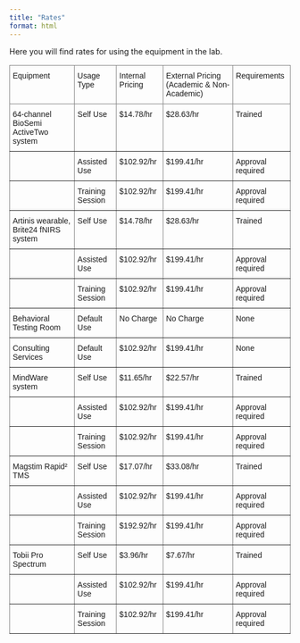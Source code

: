```yaml
---
title: "Rates"
format: html
---
```


Here you will find rates for using the equipment in the lab. 


<style type="text/css">
.tg  {border-collapse:collapse;border-spacing:0;}
.tg td{border-color:black;border-style:solid;border-width:1px;font-family:Arial, sans-serif;font-size:14px;
  overflow:hidden;padding:10px 5px;word-break:normal;}
.tg th{border-color:black;border-style:solid;border-width:1px;font-family:Arial, sans-serif;font-size:14px;
  font-weight:normal;overflow:hidden;padding:10px 5px;word-break:normal;}
.tg .tg-0pky{border-color:inherit;text-align:left;vertical-align:top}
</style>
<table class="tg"><thead>
  <tr>
    <th class="tg-0pky">Equipment</th>
    <th class="tg-0pky">Usage Type</th>
    <th class="tg-0pky">Internal Pricing</th>
    <th class="tg-0pky">External Pricing (Academic &amp; Non-Academic)</th>
    <th class="tg-0pky">Requirements</th>
  </tr></thead>
<tbody>
  <tr>
    <td class="tg-0pky">64-channel BioSemi ActiveTwo system</td>
    <td class="tg-0pky">Self Use</td>
    <td class="tg-0pky">$14.78/hr</td>
    <td class="tg-0pky">$28.63/hr</td>
    <td class="tg-0pky">Trained</td>
  </tr>
  <tr>
    <td class="tg-0pky"></td>
    <td class="tg-0pky">Assisted Use</td>
    <td class="tg-0pky">$102.92/hr</td>
    <td class="tg-0pky">$199.41/hr</td>
    <td class="tg-0pky">Approval required</td>
  </tr>
  <tr>
    <td class="tg-0pky"></td>
    <td class="tg-0pky">Training Session</td>
    <td class="tg-0pky">$102.92/hr</td>
    <td class="tg-0pky">$199.41/hr</td>
    <td class="tg-0pky">Approval required</td>
  </tr>
  <tr>
    <td class="tg-0pky">Artinis wearable, Brite24 fNIRS system</td>
    <td class="tg-0pky">Self Use</td>
    <td class="tg-0pky">$14.78/hr</td>
    <td class="tg-0pky">$28.63/hr</td>
    <td class="tg-0pky">Trained</td>
  </tr>
  <tr>
    <td class="tg-0pky"></td>
    <td class="tg-0pky">Assisted Use</td>
    <td class="tg-0pky">$102.92/hr</td>
    <td class="tg-0pky">$199.41/hr</td>
    <td class="tg-0pky">Approval required</td>
  </tr>
  <tr>
    <td class="tg-0pky"></td>
    <td class="tg-0pky">Training Session</td>
    <td class="tg-0pky">$102.92/hr</td>
    <td class="tg-0pky">$199.41/hr</td>
    <td class="tg-0pky">Approval required</td>
  </tr>
  <tr>
    <td class="tg-0pky">Behavioral Testing Room</td>
    <td class="tg-0pky">Default Use</td>
    <td class="tg-0pky">No Charge</td>
    <td class="tg-0pky">No Charge</td>
    <td class="tg-0pky">None</td>
  </tr>
  <tr>
    <td class="tg-0pky">Consulting Services</td>
    <td class="tg-0pky">Default Use</td>
    <td class="tg-0pky">$102.92/hr</td>
    <td class="tg-0pky">$199.41/hr</td>
    <td class="tg-0pky">None</td>
  </tr>
  <tr>
    <td class="tg-0pky">MindWare system</td>
    <td class="tg-0pky">Self Use</td>
    <td class="tg-0pky">$11.65/hr</td>
    <td class="tg-0pky">$22.57/hr</td>
    <td class="tg-0pky">Trained</td>
  </tr>
  <tr>
    <td class="tg-0pky"></td>
    <td class="tg-0pky">Assisted Use</td>
    <td class="tg-0pky">$102.92/hr</td>
    <td class="tg-0pky">$199.41/hr</td>
    <td class="tg-0pky">Approval required</td>
  </tr>
  <tr>
    <td class="tg-0pky"></td>
    <td class="tg-0pky">Training Session</td>
    <td class="tg-0pky">$102.92/hr</td>
    <td class="tg-0pky">$199.41/hr</td>
    <td class="tg-0pky">Approval required</td>
  </tr>
  <tr>
    <td class="tg-0pky">Magstim Rapid² TMS</td>
    <td class="tg-0pky">Self Use</td>
    <td class="tg-0pky">$17.07/hr</td>
    <td class="tg-0pky">$33.08/hr</td>
    <td class="tg-0pky">Trained</td>
  </tr>
  <tr>
    <td class="tg-0pky"></td>
    <td class="tg-0pky">Assisted Use</td>
    <td class="tg-0pky">$102.92/hr</td>
    <td class="tg-0pky">$199.41/hr</td>
    <td class="tg-0pky">Approval required</td>
  </tr>
  <tr>
    <td class="tg-0pky"></td>
    <td class="tg-0pky">Training Session</td>
    <td class="tg-0pky">$192.92/hr</td>
    <td class="tg-0pky">$199.41/hr</td>
    <td class="tg-0pky">Approval required</td>
  </tr>
  <tr>
    <td class="tg-0pky">Tobii Pro Spectrum</td>
    <td class="tg-0pky">Self Use</td>
    <td class="tg-0pky">$3.96/hr</td>
    <td class="tg-0pky">$7.67/hr</td>
    <td class="tg-0pky">Trained</td>
  </tr>
  <tr>
    <td class="tg-0pky"></td>
    <td class="tg-0pky">Assisted Use</td>
    <td class="tg-0pky">$102.92/hr</td>
    <td class="tg-0pky">$199.41/hr</td>
    <td class="tg-0pky">Approval required</td>
  </tr>
  <tr>
    <td class="tg-0pky"></td>
    <td class="tg-0pky">Training Session</td>
    <td class="tg-0pky">$102.92/hr</td>
    <td class="tg-0pky">$199.41/hr</td>
    <td class="tg-0pky">Approval required</td>
  </tr>
</tbody></table>



